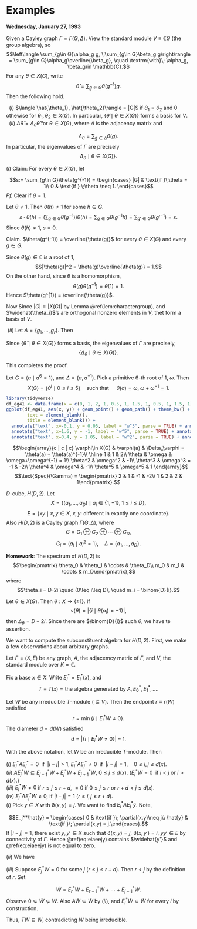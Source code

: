 # Examples {#lec4}
**Wednesday, January 27, 1993**

:::{.theorem #charcter-group}
Given a Cayley graph $\Gamma = \Gamma(G, \Delta)$. View the standard module $V \equiv \mathbb{C}G$ (the group algebra), so 
$$\left\langle \sum_{g\in G}\alpha_g g, \;\sum_{g\in G}\beta_g g\right\rangle = \sum_{g\in G}\alpha_g\overline{\beta_g}, \quad \textrm{with}\; \alpha_g, \beta_g\in \mathbb{C}.$$ 
For any $\theta\in X(G)$, write
$$\hat{\theta} = \sum_{g\in G}\theta(g^{-1})g.$$
Then the following hold.

|   $(i)$ $\langle \hat{\theta_1}, \hat{\theta_2}\rangle = |G|$ if $\theta_1 = \theta_2$ and $0$ othewise for $\theta_1, \theta_2\in X(G)$. In particular, $\{\hat{\theta}\mid \theta\in X(G)\}$ forms a basis for $V$.

|   $(ii)$ $A\hat{\theta} = \Delta_\theta \hat{\theta}$ for $\theta \in X(G)$, where $A$ is the adjacency matrix and 
$$\Delta_\theta = \sum_{g\in \Delta}\theta(g).$$
In particular, the eigenvalues of $\Gamma$ are precisely 
$$\Delta_\theta \mid \theta\in X(G)\}.$$
:::

:::{.proof}
| $(i)$  Claim: For every $\theta \in X(G)$, let 
$$s:= \sum_{g\in G}\theta(g^{-1}) = \begin{cases} |G| & \text{if }\;\theta = 1\\
0 & \text{if } \;\theta \neq 1. 
\end{cases}$$
_Pf._ Clear if $\theta =1$.

Let $\theta \neq 1$. Then $\theta(h)\neq 1$ for some $h\in G$. 
$$s\cdot \theta(h) = \left(\sum_{g\in G}\theta(g^{-1})\right)\theta(h) = \sum_{g\in G}\theta(g^{-1}h) = \sum_{g'\in G}\theta(g'^{-1}) = s.$$
Since $\theta(h)\neq 1$, $s = 0$.

Claim. $\theta(g^{-1}) = \overline{\theta(g)}$ for every $\theta\in X(G)$ and every $g\in G$.

Since $\theta(g)\in \mathbb{C}$ is a root of $1$,
$$|\theta(g)|^2 = \theta(g)\overline{\theta(g)} = 1.$$
On the other hand, since $\theta$ is a homomorphism,
$$\theta(g)\theta(g^{-1}) = \theta(1) = 1.$$
Hence $\theta(g^{1}) = \overline{\theta(g)}$.

Now 
\begin{align}
\langle \widehat{\theta_1}, \widehat{\theta_2}\rangle & = \sum_{g\in G}\theta_1(g^{-1})\overline{\theta_2(g^{-1})}\\
& = \sum_{g\in G}\theta_1(g^{-1})\theta_2(g)\\
& = \sum_{g\in G}\theta_1\theta_2^{-1}(g^{-1})\\
& = \begin{cases} |G| & \text{if}\quad \theta_1\theta_2^{-1} = 1\\
0 & \text{if} \quad \theta_1\theta_2^{-1}\neq 1.
\end{cases}
\end{align}
Since $|G| = |X(G)|$ by Lemma \@ref(lem:charactergroup), and $\widehat{\theta_i}$'s are orthogonal nonzero elements in $V$, thet form a basis of $V$.

|  $(ii)$ Let $\Delta = \{g_1, \ldots, g_r\}$. Then 
\begin{align}
A\hat{\theta} & = A\left(\sum_{g\in G}\theta(g^{-1}g)\right)\\
& = \sum_{g\in G}\theta(g^{-1})(gg_1 + \cdots + gg_r) \quad (\Gamma(g) = \{gg_1, \ldots, gg_r\})\\
& = \sum_{i = 1}^r \left(\sum_{g\in G}\theta(g^{-1})(gg_i)\right)\\
& = \sum_{i=1}^r\left(\sum_{g\in G}\theta(g_ig_i^{-1}g^{-1})(gg_i)\right)\\
& = \sum_{i = 1}^r\left(\sum_{g\in G}\theta(g_i)\theta((gg_i)^{-1})gg_i\right)\\
& = \sum_{i = 1}^r\theta(g_i)\sum_{h\in G}\theta(h^{-1})h \\
& = \Delta_\theta\cdot \hat{\theta}.
\end{align}
Since $\{\hat{\theta}\mid \theta\in X(G)\}$ forms a basis, the eigenvalues of $\Gamma$ are precisely,
$$\{\Delta_\theta\mid \theta\in X(G)\}.$$ 

This completes the proof.
:::


:::{.example #character-cyclic6}
Let $G = \langle a\mid a^6 = 1\rangle$, and $\Delta = \{a, a^{-1}\}$. Pick a primitive 6-th root of 1, $\omega$. Then 
$$X(G) = \{\theta^i\mid 0\leq i\leq 5\} \quad \text{such that }\quad \theta(a) = \omega, \; \omega + \omega^{-1} = 1.$$
```r
library(tidyverse)
df_eg41 <- data.frame(x = c(0, 1, 2, 1, 0.5, 1, 1.5, 1, 0.5, 1, 1.5, 1), y = c(0, 0, 0, 0, 1, 0, 1, 0, -1, 0, -1, 0))
ggplot(df_eg41, aes(x, y)) + geom_point() + geom_path() + theme_bw() + theme(panel.border = element_blank(),line = element_blank(),
        text = element_blank(),
        title = element_blank()) +
  annotate("text", x=-0.1, y = 0.05, label = "w^3", parse = TRUE) + annotate("text", x=0.4, y = -1, label = "w^4", parse = TRUE) +
  annotate("text", x=1.6, y = -1, label = "w^5", parse = TRUE) + annotate("text", x=2.1, y = 0, label = "1", parse = TRUE) +
  annotate("text", x=0.4, y = 1.05, label = "w^2", parse = TRUE) + annotate("text", x=1.6, y = 1, label = "w", parse = TRUE)
```
$$\begin{array}{c | c | c}
\varphi\in X(G) & \varphi(a) & \Delta_\varphi = \theta(a) + \theta(a)^{-1}\\
\hline
1 & 1 & 2\\
\theta & \omega & \omega+\omega^{-1} = 1\\
\theta^2 & \omega^2 & -1\\
\theta^3 & \omega^3 = -1 & -2\\
\theta^4 & \omega^4 & -1\\
\theta^5 & \omega^5 & 1
\end{array}$$
$$\text{Spec}(\Gamma) = \begin{pmatrix} 2 & 1 & -1 & -2\\ 1 & 2 & 2 & 1\end{pmatrix}.$$
:::

:::{.example #hd2}
$D$-cube, $H(D,2)$. Let
$$X = \{(a_1, \ldots, a_D)\mid a_i\in \{1,-1\}, \; 1\leq i\leq D\},$$
$$E = \{xy\mid x, y\in X, \; x, y \text{: different in exactly one coordinate}\}.$$
Also $H(D,2)$ is a Cayley graph $\Gamma(G, \Delta)$, where
$$G = G_1\oplus G_2 \oplus \cdots \oplus G_D, $$
$$G_i = \langle a_i\mid a_i^2  = 1\rangle,\quad \Delta = \{a_1, \ldots, a_D\}.$$
:::

**Homework**: The spectrum of $H(D,2)$ is
$$\begin{pmatrix} \theta_0 & \theta_1 & \cdots & \theta_D\\
m_0 & m_1 & \cdots & m_D\end{pmatrix},$$
where
$$\theta_i = D-2i \quad (0\leq i\leq D), \quad m_i = \binom{D}{i}.$$

:::{.remark}
Let $\theta \in X(G)$. Then $\theta: X \to \{\pm 1\}$. If 
$$\nu(\theta) = |\{i\mid \theta(a_i) = -1\}|, $$
then $\Delta_\theta = D-2i$. Since there are $\binom{D}{i}$ such $\theta$, we have te assertion.
:::

We want to compute the subconstituent algebra for $H(D,2)$. First, we make a few observations about arbitrary graphs.

Let $\Gamma = (X,E)$ be any graph, $A$, the adjacemcy matrix of $\Gamma$, and $V$, the standard module over $K = \mathbb{C}$.

Fix a base $x\in X$. Write $E_i^* = E_i^*(x)$, and 
$$T \equiv T(x) = \text{the algebra generated by}\; A, E_0^*, E_1^*, \ldots .$$

:::{.definition #rd}
Let $W$ be any irreducible $T$-module ($\subseteq V$). Then the endpoint\index{endpoint} $r \equiv r(W)$ satisfied
$$r = \min\{i\mid E_i^*W \neq 0\}.$$
The diameter\index{diameter} $d = d(W)$ satisfied
$$d = |\{i\mid E_i^*W \neq 0\}| - 1.$$
:::

:::{.lemma #irreducible}
With the above notation, let $W$ be an irreducible $T$-module. Then

| $(i)$ $E_i^*AE_j^* = 0 \; \text{ if }\; |i-j|>1, \; E_i^*AE_j^*\neq 0 \; \text{ if }\; |i-j| = 1, \quad 0\leq i,j\leq d(x)$.
| $(ii)$ $AE_j^*W \subseteq E_{j-1}^*W + E_j^*W + E^*_{j+1}W$, $0\leq j \leq d(x)$. $(E_i^*W = 0 \; \text{ if } i<j$ or $i > d(x)$.)
| $(iii)$ $E^*_jW \neq 0$ if $r\leq j \leq r+d$, $=0$ if $0\leq j\leq r$ or $r+d < j \leq d(x)$.
| $(iv)$ $E_i^*AE^*_jW \neq 0$, if $|i-j| = 1$ $(r \leq i,j \leq r+d)$.
:::
:::{.proof}
| $(i)$ Pick $y\in X$ with $\partial(x,y) = j$. We want to find $E_i^*AE^*_j \hat{y}$. Note,
$$E_j^*\hat{y} = \begin{cases} 0 & \text{if }\; \partial(x.y)\neq j\\
\hat{y} & \text{if }\; \partial(x,y) = j.\end{cases}.$$
\begin{align}
E_i^*AE_j^*\hat{y} &= E_i^*A\hat{y} \\
& = E_i^*\sum_{z\in X, yz\in E}\hat{z}\\
& = \sum_{z\in X, yz\in E, \partial(x, z) = i}\hat{z}  (\#eq:eiaeejy)\\
& = 0 \; \text{ if }\; |i-j|>1 && \text{by triangle inequality.}
\end{align}
If $|i-j| = 1$, there exist $y, y'\in X$ such that $\partial(x,y) = j$, $\partial(x,y') = i$, $yy'\in E$ by connectivity of $\Gamma$. Hence 
\@ref(eq:eiaeejy) contains $\widehat{y'}$ and \@ref(eq:eiaeejy) is not equal to zero.


| $(ii)$ We have
\begin{align}
AE_j^*W & = \left(\sum_{i=0}^{d(x)}E_i^*\right)AE_j^*W\\
& = E_{j-1}^*AE^*_jW + E^*_jAE_j^*W + E^*_{j+1}AE_j^*W\\
& \subseteq E^*_{j-1}W + E^*_jW + E^*_{j+1}W.
\end{align}

| $(iii)$ Suppose $E_j^*W = 0$ for some $j$ $(r\leq j \leq r+d)$. Then $r < j$ by the definition of $r$. Set
$$\widetilde{W} = E^*_rW + E^*_{r+1}W + \cdots + E^*_{j-1}W.$$
Observe $0\subsetneq \widetilde{W} \subsetneq W$. 
Also $A\widetilde{W} \subseteq \widetilde{W}$ by $(ii)$, and $E_i^*\widetilde{W} \subseteq \widetilde{W}$ for every $i$ by construction.

Thus, $T\widetilde{W} \subseteq \widetilde{W}$, contradicting $W$ being irreducible.
:::
